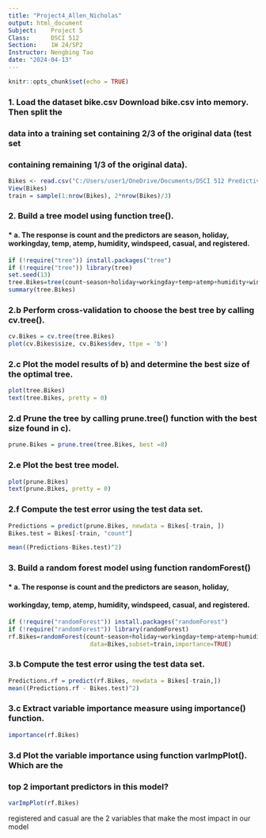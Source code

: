 ---
title: "Project4_Allen_Nicholas"
output: html_document
Subject:    Project 5
Class:      DSCI 512
Section:    1W 24/SP2    
Instructor: Nengbing Tao
date: "2024-04-13"
---

```{r setup, include=FALSE}
knitr::opts_chunk$set(echo = TRUE)
```
### 1. Load the dataset bike.csv Download bike.csv into memory. Then split the 
### data into a training set containing 2/3 of the original data (test set 
### containing remaining 1/3 of the original data).
```{r}
Bikes <- read.csv("C:/Users/user1/OneDrive/Documents/DSCI 512 Predictive Modelling/Week 5/Bike.csv", header=T)
View(Bikes)
train = sample(1:nrow(Bikes), 2*nrow(Bikes)/3)
```
### 2. Build a tree model using function tree(). 
#### * a. The response is count and the predictors are season, holiday, workingday, temp, atemp, humidity, windspeed, casual, and registered.
```{r}
if (!require("tree")) install.packages("tree")
if (!require("tree")) library(tree)
set.seed(13)
tree.Bikes=tree(count~season+holiday+workingday+temp+atemp+humidity+windspeed+casual+registered, Bikes, subset = train)
summary(tree.Bikes)
```


### 2.b Perform cross-validation to choose the best tree by calling cv.tree().
```{r}
cv.Bikes = cv.tree(tree.Bikes)
plot(cv.Bikes$size, cv.Bikes$dev, ttpe = 'b')
```

### 2.c Plot the model results of b) and determine the best size of the optimal tree.
```{r}
plot(tree.Bikes)
text(tree.Bikes, pretty = 0)
```

### 2.d Prune the tree by calling prune.tree() function with the best size found in c).
```{r}
prune.Bikes = prune.tree(tree.Bikes, best =8)
```

### 2.e Plot the best tree model.
```{r}
plot(prune.Bikes)
text(prune.Bikes, pretty = 0)
```

### 2.f Compute the test error using the test data set.
```{r}
Predictions = predict(prune.Bikes, newdata = Bikes[-train, ])
Bikes.test = Bikes[-train, "count"]

mean((Predictions-Bikes.test)^2)
```





### 3. Build a random forest model using function randomForest()
#### * a. The response is count and the predictors are season, holiday, 
####   workingday, temp, atemp, humidity, windspeed, casual, and registered.
```{r}
if (!require("randomForest")) install.packages("randomForest")
if (!require("randomForest")) library(randomForest)
rf.Bikes=randomForest(count~season+holiday+workingday+temp+atemp+humidity+windspeed+casual+registered,
                       data=Bikes,subset=train,importance=TRUE)
```


### 3.b Compute the test error using the test data set.
```{r}
Predictions.rf = predict(rf.Bikes, newdata = Bikes[-train,])
mean((Predictions.rf - Bikes.test)^2)
```

### 3.c Extract variable importance measure using importance() function.
```{r}
importance(rf.Bikes)
```

### 3.d Plot the variable importance using function varImpPlot(). Which are the 
###     top 2 important predictors in this model?
```{r}
varImpPlot(rf.Bikes)
```
registered and casual are the 2 variables that make the most impact in our model
